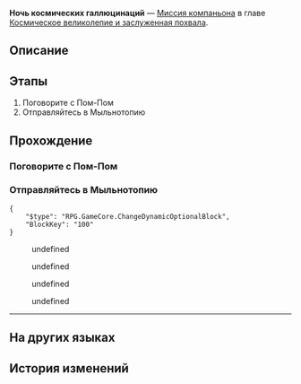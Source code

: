 {{Дополнить|Диалоги.}}
{{Миссия Инфобокс
|id              = 2000801
|Название        = 
|Изображение     = Миссия Освоения Ночь космических галлюцинаций.png
|Тип             = Миссия компаньона
|События         = 
|Глава           = Космическое великолепие и заслуженная похвала
|Условия         = Завершена [[Миссия Освоения]] ''[[Тишина галактики]]''
|Персонажи       = Март 7; Первопроходец; Пом-Пом; Химеко
|СтартЛокация    = [[Звёздный экспресс]] — [[Общий вагон]]
|Локации         = Общий вагон
|Предыдущая      = 
|Следующая       = 
|Награды         = Опыт Освоения*600; Звёздный нефрит*100; Путеводитель путешественника*8; Key of Knowledge*6; "Cosmic Sacrifice for Love"*1 { text = Cosmic Sacrifice for Love }; "A Gentleman's Fantasy"*1 { text = A Gentleman's Fantasy }; Кредиты*70 000
}}
'''Ночь космических галлюцинаций''' — [[Миссия компаньона]] в главе [[Космическое великолепие и заслуженная похвала]].

==Описание==
{{Описание|Экспресс... проглотил гигантский жаложук?! Все пассажиры увидели свои желания в пыльце с крыльев насекомого. Таинственный Рыцарь Красоты помогает экипажу решить проблему и исчезает... В долгую безмятежную ночь, окутанную иллюзиями, величественный фальшивый фейерверк - лишь гимн вселенной, смолкший после первых нот.<br />Но поговорим о хорошем... Помощник Рыцаря Веллит помнит своё истинное желание, ранее скрытое материальным.}}

==Этапы==
# Поговорите с Пом-Пом
# Отправляйтесь в Мыльнотопию

==Прохождение==
{{Дополнить}}

{{Диалог Конец}}

===Поговорите с Пом-Пом===
{{Описание миссии|локация=Общий вагон|Вам пришло сообщение от Пом-Пом про «большую приборку» на экспрессе. Кажется, Пом-Пом ждёт не дождётся. Когда всё будет готово, отправляйтесь на экспресс и посмотрите, как там идут дела.}}
{{Диалог Начало}}

{{Диалог Конец}}

===Отправляйтесь в Мыльнотопию===
{{Описание миссии|локация=Общий вагон|Вам пришло сообщение от Пом-Пом: «Оказывается, во вселенной полно Мыльнотопий! Как будешь {{MC|ж=готова|м=готов}}, поехали туда!»}}
{{Диалог Начало}}
<pre>{
	"$type": "RPG.GameCore.ChangeDynamicOptionalBlock",
	"BlockKey": "100"
}</pre>
:{{Чёрный экран|undefined}}
<!--Unknown TalkSentence: 200086601-->
<!--Unknown TalkSentence: 200086602-->
<!--Unknown TalkSentence: 200086603-->
<!--Unknown TalkSentence: 200086604-->
<!--Unknown TalkSentence: 200083201-->
:<!--0.4-second delay-->
<!--Unknown TalkSentence: 200083202-->
<!--Unknown TalkSentence: 200083203-->
<!--Unknown TalkSentence: 200083204-->
<!--Unknown TalkSentence: 200083205-->
<!--Unknown TalkSentence: 200083206-->
<!--Unknown TalkSentence: 200083207-->
:<!--0.3-second delay-->
<!--Unknown TalkSentence: 200083208-->
<!--Unknown TalkSentence: 200083209-->
<!--Unknown TalkSentence: 200083210-->
<!--Unknown TalkSentence: 200083211-->
:{{Диалог|Стрелка}} undefined
:{{Диалог|Стрелка}} undefined
:{{Диалог|Стрелка}} undefined
:{{Диалог|Стрелка}} undefined
<!--Unknown TalkSentence: 200083213-->
<!--Unknown TalkSentence: 200083220-->
<!--Unknown TalkSentence: 200083221-->
<!--Unknown TalkSentence: 200083222-->
<!--Unknown TalkSentence: 200083223-->
<!--Unknown TalkSentence: 200083224-->
<!--Unknown TalkSentence: 200083225-->
----
{{Диалог Конец}}

==На других языках==
{{На других языках
|en   = Night of Universal Hallucinations
|zhs  = 宇宙幻觉之夜
|zht  = 宇宙幻覺之夜
|ja   = 宇宙幻覚の夜
|ko   = 우주 환각의 밤
|es   = Noche de alucinaciones universales
|fr   = Nuit des hallucinations cosmiques
|ru   = Ночь космических галлюцинаций
|th   = ค่ำคืนจักรวาลที่ลวงตา
|vi   = Đêm Vũ Trụ Ảo Giác
|de   = Nacht der kosmischen Illusionen
|id   = Malam Halusinasi Alam Semesta
|pt   = Noite das Alucinações Universais
}}

==История изменений==
{{История изменений|2.7}}
